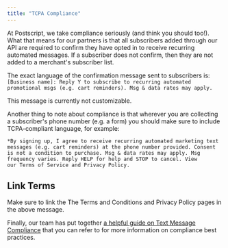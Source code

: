 ```yaml
---
title: "TCPA Compliance"
---
```

At Postscript, we take compliance seriously (and think you should too!). What that means for our partners is that all subscribers added through our API are required to confirm they have opted in to receive recurring automated messages. If a subscriber does not confirm, then they are not added to a merchant's subscriber list.

The exact language of the confirmation message sent to subscribers is: `[Business name]: Reply Y to subscribe to recurring automated promotional msgs (e.g. cart reminders). Msg & data rates may apply.`

This message is currently not customizable.

Another thing to note about compliance is that wherever you are collecting a subscriber's phone number (e.g. a form) you should make sure to include TCPA-compliant language, for example:

`*By signing up, I agree to receive recurring automated marketing text messages (e.g. cart reminders) at the phone number provided. Consent is not a condition to purchase. Msg & data rates may apply. Msg frequency varies. Reply HELP for help and STOP to cancel. View our Terms of Service and Privacy Policy.`

<Note>

## ️Link Terms

Make sure to link the The Terms and Conditions and Privacy Policy pages in the above message.

</Note>

Finally, our team has put together [a helpful guide on Text Message Compliance](https://help.postscript.io/hc/en-us/articles/1260804685749-Introduction-to-Text-Message-Compliance)
 that you can refer to for more information on compliance best practices.

